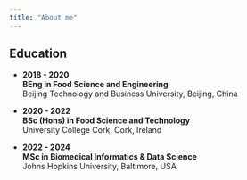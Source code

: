 ```yaml
---
title: "About me"
---
```


## Education

-   **2018 - 2020**\
    **BEng in Food Science and Engineering**\
    Beijing Technology and Business University, Beijing, China

-   **2020 - 2022**\
    **BSc (Hons) in Food Science and Technology**\
    University College Cork, Cork, Ireland

-   **2022 - 2024**\
    **MSc in Biomedical Informatics & Data Science**\
    Johns Hopkins University, Baltimore, USA
